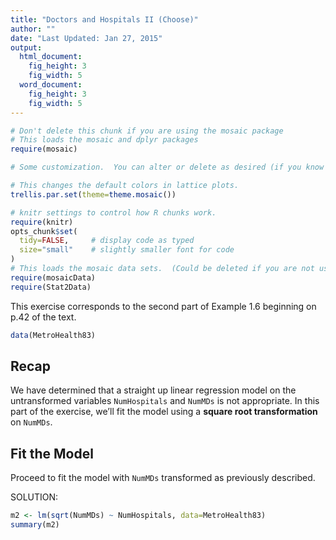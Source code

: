 ```yaml
---
title: "Doctors and Hospitals II (Choose)"
author: ""
date: "Last Updated: Jan 27, 2015"
output: 
  html_document:
    fig_height: 3
    fig_width: 5
  word_document:
    fig_height: 3
    fig_width: 5
---
```



```r
# Don't delete this chunk if you are using the mosaic package
# This loads the mosaic and dplyr packages
require(mosaic)
```

```r
# Some customization.  You can alter or delete as desired (if you know what you are doing).

# This changes the default colors in lattice plots.
trellis.par.set(theme=theme.mosaic())  

# knitr settings to control how R chunks work.
require(knitr)
opts_chunk$set(
  tidy=FALSE,     # display code as typed
  size="small"    # slightly smaller font for code
)
# This loads the mosaic data sets.  (Could be deleted if you are not using them.)
require(mosaicData)    
require(Stat2Data)
```

This exercise corresponds to the second part of Example 1.6 beginning on p.42 of the text.

```r
data(MetroHealth83)
```

## Recap

We have determined that a straight up linear regression model on the untransformed variables `NumHospitals` and `NumMDs` is not appropriate. In this part of the exercise, we'll fit the model using a **square root transformation** on `NumMDs`.

## Fit the Model

Proceed to fit the model with `NumMDs` transformed as previously described.

SOLUTION:

```r
m2 <- lm(sqrt(NumMDs) ~ NumHospitals, data=MetroHealth83)
summary(m2)
```

